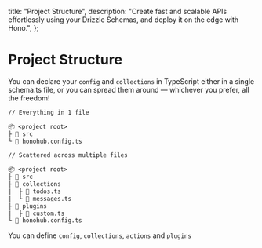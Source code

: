   title: "Project Structure",
  description:
    "Create fast and scalable APIs effortlessly using your Drizzle Schemas, and deploy it on the edge with Hono.",
};

# Project Structure

You can declare your `config` and `collections` in TypeScript either in a single schema.ts file, or you can spread them around — whichever you prefer, all the freedom!

<CodeGroup>

```txt {{ title: '1 File' }}
// Everything in 1 file

📦 <project root>
├ 📂 src
└ 📜 honohub.config.ts
```

```txt {{ title: 'Separate Files' }}
// Scattered across multiple files

📦 <project root>
├ 📂 src
├ 📂 collections
|  ├ 📜 todos.ts
|  └ 📜 messages.ts
├ 📂 plugins
|  ├ 📜 custom.ts
└ 📜 honohub.config.ts
```

</CodeGroup>

You can define `config`, `collections`, `actions` and `plugins`